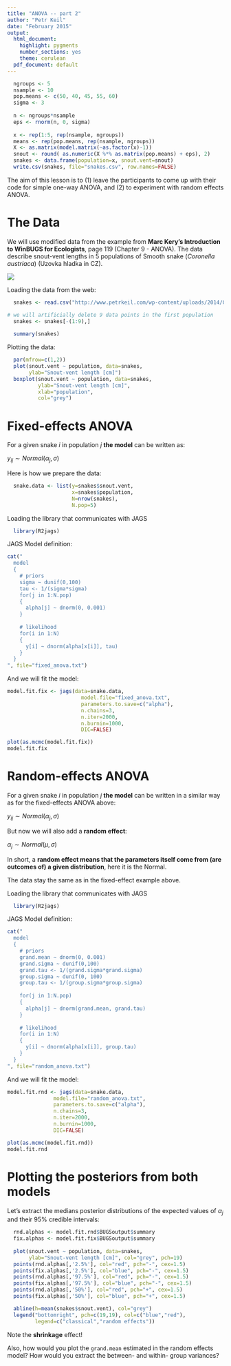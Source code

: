```yaml
---
title: "ANOVA -- part 2"
author: "Petr Keil"
date: "February 2015"
output:
  html_document:
    highlight: pygments
    number_sections: yes
    theme: cerulean
  pdf_document: default
---
```


```r
  ngroups <- 5
  nsample <- 10
  pop.means <- c(50, 40, 45, 55, 60)
  sigma <- 3
  
  n <- ngroups*nsample
  eps <- rnorm(n, 0, sigma)
  
  x <- rep(1:5, rep(nsample, ngroups))
  means <- rep(pop.means, rep(nsample, ngroups))
  X <- as.matrix(model.matrix(~as.factor(x)-1))
  snout <- round( as.numeric(X %*% as.matrix(pop.means) + eps), 2)
  snakes <- data.frame(population=x, snout.vent=snout)
  write.csv(snakes, file="snakes.csv", row.names=FALSE)
```

The aim of this lesson is to (1) leave the participants to come up with their
code for simple one-way ANOVA, and (2) to experiment with random effects ANOVA.

# The Data

We will use modified data from the example from **Marc Kery's Introduction to WinBUGS for Ecologists**, page 119 (Chapter 9 - ANOVA). The data describe snout-vent lengths in 5 populations of Smooth snake (*Coronella austriaca*) (Uzovka hladka in CZ).

![](figure/snake.png)


Loading the data from the web:
```r
  snakes <- read.csv("http://www.petrkeil.com/wp-content/uploads/2014/02/snakes.csv")

# we will artificially delete 9 data points in the first population
  snakes <- snakes[-(1:9),]
  
  summary(snakes)
```

Plotting the data:
```r
  par(mfrow=c(1,2))
  plot(snout.vent ~ population, data=snakes,
       ylab="Snout-vent length [cm]")
  boxplot(snout.vent ~ population, data=snakes,
          ylab="Snout-vent length [cm]",
          xlab="population",
          col="grey")
```

# Fixed-effects ANOVA

For a given snake $i$ in population $j$ **the model** can be written as:

$y_{ij} \sim Normal(\alpha_j, \sigma)$

Here is how we prepare the data:
```r
  snake.data <- list(y=snakes$snout.vent,
                     x=snakes$population,
                     N=nrow(snakes), 
                     N.pop=5)
```

Loading the library that communicates with JAGS
```r
  library(R2jags)
```

JAGS Model definition:
```r
cat("
  model
  {
    # priors
    sigma ~ dunif(0,100)
    tau <- 1/(sigma*sigma)
    for(j in 1:N.pop)
    {
      alpha[j] ~ dnorm(0, 0.001)
    }
  
    # likelihood
    for(i in 1:N)
    {
      y[i] ~ dnorm(alpha[x[i]], tau)
    }
  }
", file="fixed_anova.txt")

```

And we will fit the model:
```r
model.fit.fix <- jags(data=snake.data, 
                        model.file="fixed_anova.txt",
                        parameters.to.save=c("alpha"),
                        n.chains=3,
                        n.iter=2000,
                        n.burnin=1000,
                        DIC=FALSE)

plot(as.mcmc(model.fit.fix))
model.fit.fix
```


# Random-effects ANOVA

For a given snake $i$ in population $j$ **the model** can be written in a similar way as for the fixed-effects ANOVA above:

$y_{ij} \sim Normal(\alpha_j, \sigma)$

But now we will also add a **random effect**:

$\alpha_j \sim Normal(\mu, \sigma)$

In short, a **random effect means that the parameters itself come from (are outcomes of) a given distribution**, here it is the Normal.

The data stay the same as in the fixed-effect example above.

Loading the library that communicates with JAGS
```r
  library(R2jags)
```

JAGS Model definition:
```r
cat("
  model
  {
    # priors
    grand.mean ~ dnorm(0, 0.001)
    grand.sigma ~ dunif(0,100)
    grand.tau <- 1/(grand.sigma*grand.sigma)
    group.sigma ~ dunif(0, 100)
    group.tau <- 1/(group.sigma*group.sigma)
  
    for(j in 1:N.pop)
    {
      alpha[j] ~ dnorm(grand.mean, grand.tau)
    }
  
    # likelihood
    for(i in 1:N)
    {
      y[i] ~ dnorm(alpha[x[i]], group.tau)
    }
  }
", file="random_anova.txt")

```

And we will fit the model:
```r
model.fit.rnd <- jags(data=snake.data, 
               model.file="random_anova.txt",
               parameters.to.save=c("alpha"),
               n.chains=3,
               n.iter=2000,
               n.burnin=1000,
               DIC=FALSE)

plot(as.mcmc(model.fit.rnd))
model.fit.rnd
```


# Plotting the posteriors from both models

Let's extract the medians posterior distributions of the expected values of $\alpha_j$ and their 95% credible intervals:
```r
  rnd.alphas <- model.fit.rnd$BUGSoutput$summary
  fix.alphas <- model.fit.fix$BUGSoutput$summary
  
  plot(snout.vent ~ population, data=snakes,
       ylab="Snout-vent length [cm]", col="grey", pch=19)
  points(rnd.alphas[,'2.5%'], col="red", pch="-", cex=1.5)
  points(fix.alphas[,'2.5%'], col="blue", pch="-", cex=1.5) 
  points(rnd.alphas[,'97.5%'], col="red", pch="-", cex=1.5)
  points(fix.alphas[,'97.5%'], col="blue", pch="-", cex=1.5) 
  points(rnd.alphas[,'50%'], col="red", pch="+", cex=1.5)
  points(fix.alphas[,'50%'], col="blue", pch="+", cex=1.5) 

  abline(h=mean(snakes$snout.vent), col="grey")
  legend("bottomright", pch=c(19,19), col=c("blue","red"),
         legend=c("classical","random effects"))
```

Note the **shrinkage** effect!

Also, how would you plot the ```grand.mean``` estimated in the random effects model?
How would you extract the between- and within- group variances?





